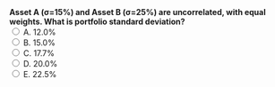 ::: {.question-block}
<form onsubmit="event.preventDefault(); checkAnswer('module3_mcq_q37')" data-correct-answer="C">
<strong style="display: block;">Asset A (σ=15%) and Asset B (σ=25%) are uncorrelated, with equal weights. What is portfolio standard deviation?</strong>
<label><input type="radio" name="module3_mcq_q37" value="A"> A. 12.0%</label><br>
<label><input type="radio" name="module3_mcq_q37" value="B"> B. 15.0%</label><br>
<label><input type="radio" name="module3_mcq_q37" value="C"> C. 17.7%</label><br>
<label><input type="radio" name="module3_mcq_q37" value="D"> D. 20.0%</label><br>
<label><input type="radio" name="module3_mcq_q37" value="E"> E. 22.5%</label><br>
</form>
<div id="feedback-module3_mcq_q37" class="feedback" data-status="" style="display:none;">
✅ Correct: C. σp = √[(0.5²×0.15²)+(0.5²×0.25²)] = 17.7%.
</div>
:::
